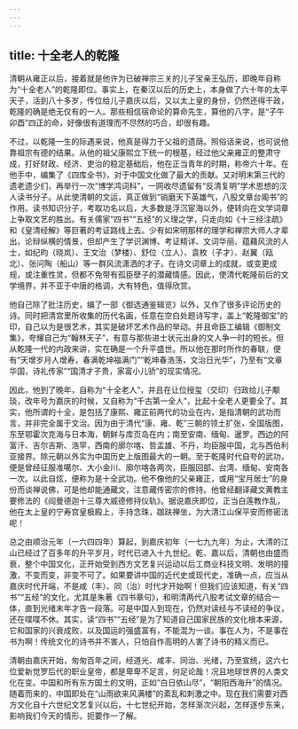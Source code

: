 ```yaml
---
---
---
```

title: 十全老人的乾隆
---




清朝从雍正以后，接着就是他许为已破禅宗三关的儿子宝亲王弘历，即晚年自称为“十全老人”的乾隆即位。事实上，在秦汉以后的历史上，本身做了六十年的太平天子，活到八十多岁，传位给儿子嘉庆以后，又以太上皇的身份，仍然还得干政，乾隆的确是绝无仅有的一人。那些相信宿命论的算命先生，算他的八字，是“子午卯酉”四正的命，好像很有道理而不尽然的巧合，却很有趣。

不过，以乾隆一生的际遇来说，他真是得力于父祖的遗荫。照俗话来说，也可说他靠祖宗有德的结果。从他的祖父康熙立下统一的根基，经过他父亲雍正的整肃守成，打好财政、经济、吏治的稳定基础后，他在正当青年的时期，称帝六十年。在他手中，编集了《四库全书》，对于中国文化做了最大的贡献。又对明末第三代的遗老遗少们，再举行一次“博学鸿词科”，一网收尽遗留有“反清复明”学术思想的汉人读书分子。从此使清朝的文运，真正做到“销磨天下英雄气，八股文章台阁书”的作用。读书知识分子，考取功名以后，大多数是浮沉宦海以外，便转向在文学词章上争取文艺的胜出。有关儒家“四书”“五经”的义理之学，只走向如《十三经注疏》和《皇清经解》等巨著的考证路线上去。少有如宋明那样的理学和禅宗大师人才辈出，论辩纵横的情景，但却产生了学识渊博、考证精详、文词华丽、蕴藉风流的人士，如纪昀（晓岚）、王文治（梦楼）、舒位（立人）、袁枚（子才）、赵翼（瓯北）、张问陶（船山）等一群风流潇洒的才子。在诗文词章上的成就，或变更成规，或注重性灵，但都不免带有孤臣孽子的潜藏情感。因此，使清代乾隆前后的文学境界，并不亚于中唐的格调，大有特色，值得欣赏。

他自己除了批注历史，编了一部《御选通鉴辑览》以外，又作了很多评论历史的诗。同时把清宫里所收集的历代名画，任意在空白处题诗写字，盖上“乾隆御宝”的印，自己以为是很艺术，其实是破坏艺术作品的举动。并且命臣工编辑《御制文集》，夸耀自己为“翰林天子”，有意与那些进士状元出身的文人争一时的短长。但从乾隆一代的内政来讲，实在确是一个升平盛世。所以他在那时所作的春联，便有“天增岁月人增寿，春满乾坤福满门”“乾坤春浩荡，文治日光华”，乃至有“文章华国，诗礼传家”“国清才子贵，家富小儿骄”的现实情况。

因此，他到了晚年，自称为“十全老人”，并且在让位授玺（交印）归政给儿子颙琰，改年号为嘉庆的时候，又自称为“千古第一全人”，比起十全老人更要全了。其实，他所谓的十全，是包括了康熙、雍正前两代的功业在内，是指清朝的武功而言，并非完全属于文治。因为由于清代“康、雍、乾”三朝的领土扩张，全国版图，东至鄂霍次克海与日本海，朝鲜与库页岛在内；南至安南、缅甸、暹罗。西边的阿富汗、吉尔吉斯、浩罕，西南的廓尔喀、哲孟雄、不丹，均臣服中国，北与西伯利亚接界。除元朝以外实为中国历史上版图最大的一朝。至于乾隆时代自夸的武功，便是曾经征服准噶尔、大小金川、廓尔喀各两次，臣服回部、台湾、缅甸、安南各一次。以此自炫，便称为是十全武功。他不像他的父亲雍正，或用“宝月居士”的身份而谈禅说佛，可是他却能通藏文，注意藏传密宗的修持。他曾经翻译藏文黄教主要修法的《阎曼德迦十三尊大威德修持仪轨》。据说嘉庆即位，正当白莲教作乱，他在太上皇的宁寿宫皇极殿上，手持念珠，跏趺禅坐，为大清江山保平安而修密法呢！

总之由顺治元年（一六四四年）算起，到嘉庆初年（一七九九年）为止，大清的江山已经过了百多年的升平岁月，时代已进入十九世纪。乾、嘉以后，清朝也由盛而衰，整个中国文化，正开始受到西方文艺复兴运动以后工商业科技文明、发明的撞激，不变而变，非变不可了。如果要讲中国的近代史或现代史，准确一点，应当从嘉庆时代开端，不是咸（丰）、同（治）时代才开始啊！但我们应该知道，有关“四书”“五经”的文化，尤其是朱著《四书章句》，和明清两代八股考试文章的结合一体，直到光绪末年才告一段落。可是中国人到现在，仍然对读经与不读经的争议，还在喋喋不休。其实，读“四书”“五经”是为了知道自己国家民族的文化根本来源，它和国家的兴衰成败，以及国运的强盛富有，不能混为一谈。事在人为，不是事在书为啊！传统文化的诗书并不害人，只怕自作高明的人害了诗书的精义而已。

清朝由嘉庆开始，匆匆百年之间，经道光、咸丰、同治、光绪，乃至宣统，这六七位爱新觉罗后代的职业皇帝，都是卑卑不足言，何足论哉！况且地球世界的人类文化在变。中国和所有东方国土的文明，正如“白日依山尽”，“朝阳西海升”的情况。随着而来的，中国即处在“山雨欲来风满楼”的紊乱和刺激之中。现在我们需要对西方文化自十六世纪文艺复兴以后，十七世纪开始，怎样渐次兴起，怎样逐步东来，影响我们今天的情形，扼要作一了解。